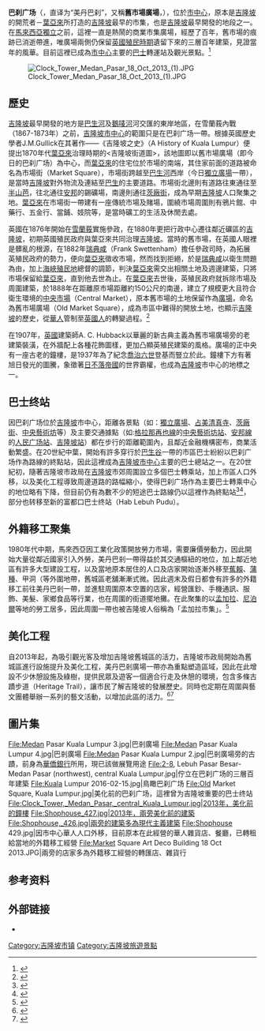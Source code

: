{{NoteTA
|G1 = Melayu
|T=zh-my:巴刹广场;zh-cn:巴刹广场; zh-tw:巴剎廣場;
|1=zh-my:舊市場廣場;zh-cn:舊市場廣場; zh-tw:舊市場廣場;
}}

{{Infobox religious building
| building_name         = 巴刹广场<br>Medan Pasar<br> Old Market Square 
| native_name           = 
| native_name_lang      = 
| image                 = Medan Pasar Kuala Lumpur 1.jpg
| image_size            = 250px
| alt                   = 
| caption               = 巴刹广场全貌
| map_type              = 
| map_size              =
| map_caption           =
| country={{MAS}}
| location              = 吉隆坡
| coordinates           ={{Coord|3|8|50.55|N|101|41|45.34|E|region:MY_type:landmark|display=title}}
| coordinates_region    =
| religious_affiliation = 
| territory             = {{KL}}
| architecture_style    = [[新古典主義|新古典主義]]
| administration        = [[吉隆坡市政局|吉隆坡市政局]]
| year_completed        = 1888
| minaret_quantity      = 
}}
'''巴刹广场'''（{{lang-ms|Medan Pasar}}，直译为“美丹巴刹”，又稱'''舊市場廣場'''，{{lang-en|Old Market Square}}），位於[[吉隆坡市中心|市中心]]，原本是[[吉隆坡|吉隆坡]]的開荒者－[[葉亞來|葉亞來]]所打造的[[吉隆坡|吉隆坡]]最早的市集，也是[[吉隆坡|吉隆坡]]最早開發的地段之一。在[[馬來西亞獨立日|馬來西亞獨立]]之前，這裡一直是熱鬧的商業市集廣場，經歷了百年，舊市場的痕跡已消逝帶進，唯廣場兩側仍保留[[英屬馬來亞|英國殖民時期]]遺留下來的三層百年建築，見證當年的風華。目前這裡已成為[[吉隆坡市中心|市中心]]主要的[[巴士|巴士]]轉運站及觀光景點。<ref>{{cite web|url=https://www.mytravel.com.my/map/merdeka-square-map/old-medan-pasar|title=舊市場廣場|date=|publisher=吉隆坡旅遊網|access-date=2021-01-21|archive-date=2021-02-07|archive-url=https://web.archive.org/web/20210207095014/http://www.mytravel.com.my/map/merdeka-square-map/old-medan-pasar|dead-url=no}}</ref>

[[File:Clock_Tower_Medan_Pasar_18_Oct_2013_(1).JPG|right]]

==歷史==
[[吉隆坡|吉隆坡]]最早開發的地方是[[巴生河|巴生河]]及[[鵝唛河|鵝唛河]]河交匯的東岸地區，在雪蘭莪內戰（1867-1873年）之前，[[吉隆坡市中心|吉隆坡市中心]]的範圍只是在巴刹广场一帶。根據英國歷史學者J.M.Gullick在其著作——《吉隆坡之史》（A History of Kuala Lumpur）便提出1870年代[[葉亞來|葉亞來]]治理時期的<吉隆坡街道圖>，該地圖即以舊市場廣場（即今日的巴刹广场）為中心，而[[葉亞來|葉亞來]]的住宅位於市場的南端，其住家前面的道路被命名為市場街（Market Square），市場街跨越至[[巴生河|巴生河]]西岸（今日[[獨立廣場|獨立廣場]]一帶），是當時[[吉隆坡|吉隆坡]]對外物流及連結至[[巴生|巴生]]的主要道路。市場街北邊則有道路往東通往至[[半山芭|半山芭]]，往北通往[[安邦|安邦]]的錫礦場，南邊則通往[[茨廠街|茨廠街]]，成為早期[[吉隆坡|吉隆坡]]人口聚集之地。[[葉亞來|葉亞來]]在市場街一帶建有一座傳統市場及賭場，圍繞市場周圍則有鴉片館、中藥行、五金行、當鋪、妓院等，是當時礦工的生活及休閒去處。

英國在1876年開始在[[雪蘭莪|雪蘭莪]]實施參政，在1880年更把行政中心遷往鄰近礦區的[[吉隆坡|吉隆坡]]，初期英國殖民政府與葉亞來共同治理[[吉隆坡|吉隆坡]]。當時的舊市場，在英國人眼裡是髒亂的根源，在1882年[[瑞天咸|瑞典咸]]（Frank Swettenham）擔任參政司時，為拓展英殖民政府的勢力，便向[[葉亞來|葉亞來]]徵收市場，然而找到拒絕，於是[[瑞天咸|瑞典咸]]以衛生問題為由，加上[[海峽殖民地|海峽殖民地]]總督的調節，判決[[葉亞來|葉亞來]]需交出相關土地及週邊建築，只將市場保留給[[葉亞來|葉亞來]]，直到他去世為止。在[[葉亞來|葉亞來]]去世後，英殖民政府就拆除市場及周圍建築，於1888年在距離原市場距離約150公尺的南邊，建立了規模更大且符合衛生環境的[[中央藝術坊|中央市場]]（Central Market），原本舊市場的土地保留作為[[廣場|廣場]]，命名為舊市場廣場（Old Market Square），成為市區中難得的開放土地，也顯示[[吉隆坡|吉隆坡]]的歷史，從[[華人|華人]]管制至[[英國人|英國人]]的轉變過程。<ref>{{cite web|url=https://www.sinchew.com.my/content/content_1245402.html|title=守護老吉隆坡的歷史與記憶|date=2011-09-20|publisher=星洲網|access-date=2021-01-21|archive-date=2021-01-28|archive-url=https://web.archive.org/web/20210128095058/https://www.sinchew.com.my/content/content_1245402.html|dead-url=no}}</ref>

在1907年，[[英國|英國]]建築師A. C. Hubback以華麗的新古典主義為舊市場廣場旁的老建築裝潢，在外牆配上各種花飾圖樣，更加凸顯英殖民建築的風格。廣場的正中央有一座古老的鐘樓，是1937年為了紀念[[喬治六世|喬治六世]]登基而豎立於此。鐘樓下方有著旭日發光的圖騰，象徵著[[日不落帝國|日不落帝國]]的世界霸權，也成為[[吉隆坡|吉隆坡]]市中心的地標之一。

==巴士终站==
因巴刹广场位於[[吉隆坡|吉隆坡]]市中心，距離各景點（如：[[獨立廣場|獨立廣場]]、[[占美清真寺|占美清真寺]]、[[茨廠街|茨廠街]]、[[中央藝術坊|中央藝術坊]]等）及主要交通據點（如:[[格拉那再也線|格拉那再也線]]的[[中央藝術坊站|中央藝術坊站]]、[[安邦線|安邦線]]的[[人民廣場站_(吉隆坡)|人民广场站]]、[[吉隆坡火車總站|吉隆坡站]]）都在步行的距離範圍內，且鄰近金融機構密布，商業活動繁盛。在20世紀中葉，開始有許多穿行於[[巴生谷|巴生谷]]一帶的市區巴士紛紛以巴刹广场作為路線的終點站，因此這裡成為[[吉隆坡市中心|吉隆坡市中心]]主要的巴士總站之一。在20世紀初，隨著吉隆坡市政局在[[吉隆坡|吉隆坡]]市郊周圍設立多個巴士轉乘站，加上市區人口外移，以及美化工程導致周邊道路的路幅縮小，使得巴刹广场作為主要巴士轉乘中心的地位略有下降，但目前仍有為數不少的短途巴士路線仍以這裡作為終點站<ref>{{cite web|url=https://www.chinapress.com.my/20151201/%E4%BD%A0%E9%87%8D%E7%B5%84%E6%88%91%E6%B7%B7%E4%BA%82-%E8%B3%87%E8%A8%8A%E6%A8%A1%E7%B3%8A%E6%80%95%E6%90%AD%E9%8C%AF%E8%BB%8A/|title=你重組我混亂-資訊模糊怕搭錯車|date= 2015-12-01|publisher=馬來西亞中國報}}</ref><ref>{{cite web|url=https://www.chinapress.com.my/20151130/%e3%80%90%e5%a4%a7%e5%9f%8e%e4%ba%8b%e9%a0%ad%e6%a2%9d%e3%80%91%e5%b7%b4%e5%a3%ab%e7%b6%b2%e7%b5%a1%e9%87%8d%e7%b5%84-%e6%b8%9b%e5%b0%91%e5%80%99%e8%bb%8a%e6%99%82%e9%96%93%ef%bc%8e%e6%94%b6%e8%b2%bb/|title=【大城事頭條】巴士網絡重組-減少候車時間．收費|date= 2015-11-30|publisher=馬來西亞中國報}}</ref>，部分也转移至新的富都口巴士终站（Hab Lebuh Pudu）。

==外籍移工聚集==
1980年代中期，馬來西亞因工業化政策開放勞力市場，需要廉價勞動力，因此開始大量從鄰近國家引入外勞，美丹巴剎一帶得益於其交通樞紐的地位，加上鄰近地區有許多大型建設工程，以及當地原本居住的人口及店家開始逐漸外移至[[蕉賴|蕉賴]]、[[蒲種|蒲種]]、甲洞（等外圍地帶，舊城區老舖漸漸式微。因此週末及假日都會有許多的外籍移工前往美丹巴剎一帶，並進駐周圍原本空置的店家，經營匯鈔、手機通訊、服飾、美髮、家鄉食品等行業，也在周圍的街道擺地攤。在此聚集的以[[孟加拉|孟加拉]]、[[尼泊爾|尼泊爾]]等地的勞工居多，因此周圍一帶也被吉隆坡人俗稱為「孟加拉市集」。<ref>{{cite web|url=https://www.fountain.org.tw/article/Kuala-Lumpur-Kota-Raya-Komplex/|title=吉隆坡．大家購物中心：無所不在的隱形分界|date= 2020-10-26|publisher=新活水}}</ref>

==美化工程==
自2013年起，為吸引觀光客及增加吉隆坡舊城區的活力，吉隆坡市政局開始為舊城區進行設施提升及美化工程，美丹巴剎廣場一帶亦為重點塑造區域，因此在此增設不少休憩設施及綠樹，提供民眾及遊客一個適合行走及休憩的環境，包含多條古蹟步道（Heritage Trail），讓市民了解吉隆坡的發展歷史。同時也定期在周圍與藝文團體舉辦一系列的藝文活動，以增加此區的活力。<ref>{{cite web|url=https://www.sinchew.com.my/content/content_1800512.html|title=即日起至21日，隆設計月體驗文化匯演|date= 2018-10-06|publisher=馬來西亞星洲網}}</ref><ref>{{cite web|url=https://www.enanyang.my/%E5%9C%B0%E6%96%B9/%E5%92%96%E5%95%A1%E5%B1%B1%E8%87%B3%E7%BE%8E%E4%B8%B9%E5%B7%B4%E5%88%B9-%E7%AC%AC6%E6%9D%A1%E5%8F%A4%E8%BF%B9%E6%AD%A5%E9%81%93%E5%AE%8C%E6%88%90|title=咖啡山至美丹巴刹-第6条古迹步道完成|date=2019-03-01|publisher=南洋網|access-date=2021-01-21|archive-date=2021-01-28|archive-url=https://web.archive.org/web/20210128235553/https://www.enanyang.my/%E5%9C%B0%E6%96%B9/%E5%92%96%E5%95%A1%E5%B1%B1%E8%87%B3%E7%BE%8E%E4%B8%B9%E5%B7%B4%E5%88%B9-%E7%AC%AC6%E6%9D%A1%E5%8F%A4%E8%BF%B9%E6%AD%A5%E9%81%93%E5%AE%8C%E6%88%90|dead-url=no}}</ref>

==圖片集==
<gallery widths="200" heights="200" mode="nolines">
File:Medan Pasar Kuala Lumpur 3.jpg|巴剎廣場
File:Medan Pasar Kuala Lumpur 4.jpg|巴剎廣場
File:Medan Pasar Kuala Lumpur 2.jpg|巴剎廣場旁的古蹟，前身為[[華僑銀行|華僑銀行]]所用，現已該做展覽用途
File:2-8, Lebuh Pasar Besar-Medan Pasar (northwest), central Kuala Lumpur.jpg|佇立在巴刹广场的三層百年建築
File:Kuala Lumpur 2016-02-15.jpg|鳥瞰巴刹广场
File:Old Market Square, Kuala Lumpur.jpg|美化前的巴刹广场，這裡曾为吉隆坡重要的巴士终站
File:Clock_Tower,_Medan_Pasar,_central_Kuala_Lumpur.jpg|2013年，美化前的鐘樓
File:Shophouse_427.jpg|2013年，兩旁美化前的建築
File:Shophouse,_426.jpg|兩旁的建築多為現代主義建築
File:Shophouse 429.jpg|因市中心華人人口外移，目前原本在此經營的華人雜貨店、餐廳，已轉租給當地的外籍移工經營
File:Market Square Art Deco Building 18 Oct 2013.JPG|兩旁的店家多為外籍移工經營的轉匯店、雜貨行
</gallery>

==参考资料==
{{reflist|30em}}

==外部链接==
{{Portal|马来西亚}}
{{commons category|Medan Pasar}}
*{{URL|dbkl.gov.my|吉隆坡市政局官网}}

{{吉隆坡}}

[[Category:吉隆坡市镇|Category:吉隆坡市镇]]
[[Category:吉隆坡旅遊景點|Category:吉隆坡旅遊景點]]